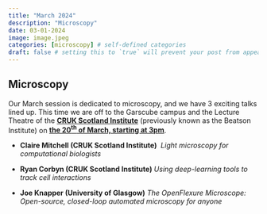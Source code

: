 ```yaml
---
title: "March 2024"
description: "Microscopy"
date: 03-01-2024
image: image.jpeg
categories: [microscopy] # self-defined categories
draft: false # setting this to `true` will prevent your post from appearing on your listing page until you're ready!
---
```


## Microscopy

Our March session is dedicated to microscopy, and we have 3 exciting talks lined up. This time we are off to the Garscube campus and the Lecture Theatre of the [**CRUK Scotland Institute**]{.underline} (previously known as the Beatson Institute) on [**the 20^th^ of March, starting at 3pm**]{.underline}.

-   **Claire Mitchell (CRUK Scotland Institute)**  *Light microscopy for computational biologists*

-   **Ryan Corbyn (CRUK Scotland Institute)** *Using deep-learning tools to track cell interactions*

-   **Joe Knapper (University of Glasgow)** *The OpenFlexure Microscope: Open-source, closed-loop automated microscopy for anyone*
